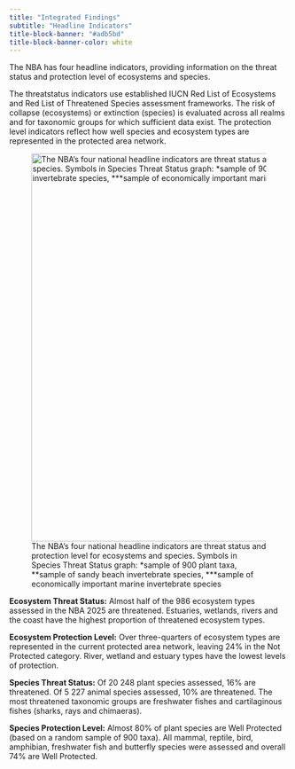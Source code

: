 ```yaml
---
title: "Integrated Findings"
subtitle: "Headline Indicators"
title-block-banner: "#adb5bd"
title-block-banner-color: white
---
```


The NBA has four headline indicators, providing information on the threat status and protection level of ecosystems and species.

The threatstatus indicators use established IUCN Red List of Ecosystems and Red List of Threatened Species assessment frameworks. The risk of collapse (ecosystems) or extinction (species) is evaluated across all realms and for taxonomic groups for which sufficient data exist. The protection level indicators reflect how well species and ecosystem types are represented in the protected area network.

![The NBA’s four national headline indicators are threat status and protection level for ecosystems and species. Symbols in Species Threat Status graph: \*sample of 900 plant taxa, \*\*sample of sandy beach invertebrate species, \*\*\*sample of economically important marine invertebrate species](images/Fig 3 mockup.jpg){fig-alt="Headline Indicators figure" fig-align="center" width="700"}

**Ecosystem Threat Status:** Almost half of the 986 ecosystem types assessed in the NBA 2025 are threatened. Estuaries, wetlands, rivers and the coast have the highest proportion of threatened ecosystem types.

**Ecosystem Protection Level:** Over three-quarters of ecosystem types are represented in the current protected area network, leaving 24% in the Not Protected category. River, wetland and estuary types have the lowest levels of protection.

**Species Threat Status:** Of 20 248 plant species assessed, 16% are threatened. Of 5 227 animal species assessed, 10% are threatened. The most threatened taxonomic groups are freshwater fishes and cartilaginous fishes (sharks, rays and chimaeras).

**Species Protection Level:** Almost 80% of plant species are Well Protected (based on a random sample of 900 taxa). All mammal, reptile, bird, amphibian, freshwater fish and butterfly species were assessed and overall 74% are Well Protected.

